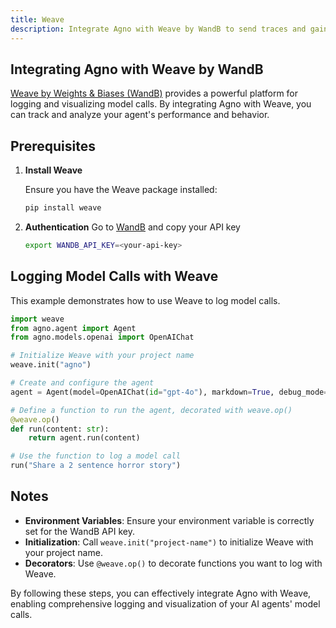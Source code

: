 ```yaml
---
title: Weave
description: Integrate Agno with Weave by WandB to send traces and gain insights into your agent's performance.
---
```


## Integrating Agno with Weave by WandB

[Weave by Weights & Biases (WandB)](https://weave-docs.wandb.ai/) provides a powerful platform for logging and visualizing model calls. By integrating Agno with Weave, you can track and analyze your agent's performance and behavior.

## Prerequisites

1. **Install Weave**

   Ensure you have the Weave package installed:

   ```bash
   pip install weave
   ```

2. **Authentication**
   Go to [WandB](https://wandb.ai) and copy your API key
   ```bash
   export WANDB_API_KEY=<your-api-key>
   ```

## Logging Model Calls with Weave

This example demonstrates how to use Weave to log model calls.

```python
import weave
from agno.agent import Agent
from agno.models.openai import OpenAIChat

# Initialize Weave with your project name
weave.init("agno")

# Create and configure the agent
agent = Agent(model=OpenAIChat(id="gpt-4o"), markdown=True, debug_mode=True)

# Define a function to run the agent, decorated with weave.op()
@weave.op()
def run(content: str):
    return agent.run(content)

# Use the function to log a model call
run("Share a 2 sentence horror story")
```

## Notes

- **Environment Variables**: Ensure your environment variable is correctly set for the WandB API key.
- **Initialization**: Call `weave.init("project-name")` to initialize Weave with your project name.
- **Decorators**: Use `@weave.op()` to decorate functions you want to log with Weave.

By following these steps, you can effectively integrate Agno with Weave, enabling comprehensive logging and visualization of your AI agents' model calls.